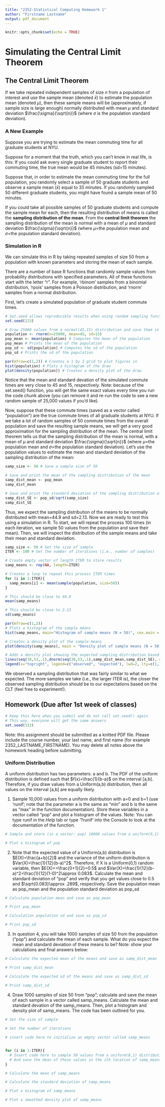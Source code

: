 ```yaml
---
title: "2352-Statistical Computing Homework 1"
author: "Firstname Lastname"
output: pdf_document
---
```


```r
knitr::opts_chunk$set(echo = TRUE)
```

# Simulating the Central Limit Theorem

## The Central Limit Theorem
If we take repeated independent samples of size $n$ from a population of interest and use the sample mean (denoted $\bar{x}$) to estimate the population mean (denoted $\mu$), then these sample means will be (approximately, if sample size is large enough) normally distributed with mean $\mu$ and standard deviation $\frac{\sigma}{\sqrt{n}}$ (where $\sigma$ is the population standard deviation).     

### A New Example  
Suppose you are trying to estimate the mean commuting time for all graduate students at NYU. 

Suppose for a moment that the truth, which you can't know in real life, is this: If you could ask every single graduate student to report their commuting time, the true mean would be 45 minutes (sd=15 minutes). 

Suppose that, in order to estimate the mean commuting time for the full population, you randomly select a sample of 50 graduate students and observe a sample mean ($\bar{x}$) equal to 35 minutes. If you randomly sampled 50 different graduate students, you might have found a sample mean of 50 minutes. 

If you could take all possible samples of 50 graduate students and compute the sample mean for each, then the resulting distribution of means is called the **sampling distribution of the mean**. From the **central limit theorem** the sampling distribution of the mean is normal with a mean of $\mu$ and standard deviation $\frac{\sigma}{\sqrt{n}}$ (where $\mu$=the population mean and $\sigma$=the population standard deviation). 


### Simulation in R
We can simulate this in R by taking repeated samples of size 50 from a population with known parameters and storing the mean of each sample. 

There are a number of base R functions that randomly sample values from probability distributions with specified parameters. All of these functions start with the letter "r". For example, 'rbinom' samples from a binomial distribution, 'rpois' samples from a Poisson distribution, and 'rnorm' samples from a normal distribution.     

First, let's create a simulated population of graduate student commute times.   
```r
# Set.seed allows reproducible results when using random sampling functions 
set.seed(123)

# Draw 25000 values from a normal(45,15) distribution and save them in a vector: population
population <- rnorm(n=25000, mean=45, sd=15) 
pop_mean <- mean(population) # Computes the mean of the population
pop_mean # Prints the mean of the population
pop_sd <- sd(population) # Computes the sd of the population
pop_sd # Prints the sd of the population

par(mfrow=c(1,2)) # Creates a 1 by 2 grid to plot figures in 
hist(population) # Plots a histogram of the draw
plot(density(population)) # Creates a density plot of the draw
```
      
Notice that the mean and standard devation of the simulated commute times are very close to 45 and 15, respectively. Note: because of the set.seed() function, you will get the same exact values every time you run the code chunk above (you can remove it and re-run the code to see a new random sample of 25,000 values if you'd like).   

Now, suppose that these commute times (saved as a vector called "population") are the true commute times of all graduate students at NYU. If we take a lot of random samples of 50 commute times from the overall population and save the resulting sample means, we will get a very good approximation for the sampling distribution of the mean. The central limit theorem tells us that the sampling distribution of the mean is normal, with a mean of $\mu$ and standard deviation $\frac{\sigma}{\sqrt{n}}$ (where $\mu$=the population mean and $\sigma$=the population standard deviation). Let's use the population values to estimate the mean and standard deviation of the sampling distribution of the mean:   

```r
samp_size <- 50 # Save a sample size of 50

# Save and print the mean of the sampling distribution of the mean
samp_dist_mean <- pop_mean
samp_dist_mean

# Save and print the standard deviation of the sampling distribution of the mean
samp_dist_SE <- pop_sd/sqrt(samp_size)
samp_dist_SE
```


Thus, we expect the sampling distribution of the means to be normally distributed with mean=44.9 and sd=2.13. Now we are ready to test this using a simulation in R. To start, we will repeat the process 100 times (in each iteration, we sample 50 values from the population and save their mean). Then, we will inspect the distribution of the sample means and take their mean and standard deviation.   

```r
samp_size <- 50 # Set the size of sample
ITER <- 100 # Set the number of iterations (i.e., number of samples)

# Create empty vector of length ITER to store results 
samp_means <- rep(NA, length=ITER)

# Creates a loop to repeat this process ITER times
for (i in 1:ITER){
  samp_means[i] <- mean(sample(population, size=50))
}

# This should be close to 44.9
mean(samp_means)

# This should be close to 2.13
sd(samp_means)

par(mfrow=c(1,2))
# Plots a histogram of the sample means
hist(samp_means, main="Histogram of sample means (N = 50)", cex.main = 0.8)

# Creates a density plot of the sample means 
plot(density(samp_means), main = "Density plot of sample means (N = 50)", cex.main = 0.8)

# Adds a density plot showing the expected sampling distribution based on CLT
lines(seq(38,53,.1),dnorm(seq(38,53,.1),samp_dist_mean,samp_dist_SE), col=2)
legend(x="topright", legend=c("observed", "expected"), lwd=2, lty=c(1,1),col=c(1,2), cex= 0.6) 
```
    
We observed a sampling distribution that was fairly similar to what we expected. The more samples we take (i.e., the larger ITER is), the closer the observed sampling distribution should be to our expectations based on the CLT (feel free to experiment!). 

## Homework (Due after 1st week of classes)  
```r
# Keep this here when you submit and do not call set.seed() again 
# This way, everyone will get the same answers
set.seed(333)
```
  

Note: this assignment should be submitted as a knitted PDF file. Please include the course number, your last name, and first name (for example 2352_LASTNAME_FIRSTNAME). You may delete all notes above the homework heading before submitting. 

### Uniform Distribution
A uniform distribution has two parameters: a and b. The PDF of the uniform distribution is defined such that $f(x)=\frac{1}{b-a}$ on the interval [a,b]. Therefore, if you draw values from a Uniform(a,b) distribution, then all values on the interval [a,b] are equally likely.   

1. Sample 10,000 values from a uniform distribution with a=0 and b=1 (use 'runif'; note that the parameter a is the same as "min" and b is the same as "max" in the function documentation). Store these variables in a vector called "pop" and plot a histogram of the values. Note: You can type runif in the *Help* tab or type '?runif' into the Console to look at the documentation of the function.
```r
# Sample and store (in a vector: pop) 10000 values from a uniform(0,1) distribution

# Plot a histogram of pop

```
   
2. Note that the expected value of a Uniform(a,b) distribution is $E(X)=\frac{a+b}{2}$ and the variance of the uniform distribution is $Var(X)=\frac{1}{12}(b-a)^2$. Therefore, if X is a Uniform(0,1) random variable, then $E(X)==\frac{0+1}{2}=0.5$ and $Var(X)=\frac{1}{12}(b-a)^2=\frac{1}{12}(1-0)^2\approx 0.083$. Calculate the mean and standard deviation of "pop" and verify that you get values close to $0.5$ and $\sqrt{0.083}\approx .289$, respectively. Save the population mean as pop_mean and the population standard deviation as pop_sd    
```r
# Calculate population mean and save as pop_mean

# Print pop_mean  

# Calculation population sd and save as pop_sd

# Print pop_sd

```  
    
3. In question 4, you will take 1000 samples of size 50 from the population ("pop") and calculate the mean of each sample. What do you expect the mean and standard deviation of these means to be? Note: show your calculations and final answers below:  
```r
# Calculate the expected mean of the means and save as samp_dist_mean

# Print samp_dist_mean  

# Calculate the expected sd of the means and save as samp_dist_sd

# Print samp_dist_sd  

```  

   
4. Draw 1000 samples of size 50 from "pop"; calculate and save the mean of each sample in a vector called samp_means. Calculate the mean and standard devation of the samp_means. Then, plot a histogram and density plot of samp_means. The code has been outlined for you.   
```r
# Set the size of sample 
 
# Set the number of iterations  

# insert code here to initialize an empty vector called samp_means


for (i in 1:ITER){
  # Insert code here to sample 50 values from a uniform(0,1) distribution
  # And save the mean of those values in the ith location of samp_means
}

# Calculate the mean of samp_means

# Calculate the standard deviation of samp_means

# Plot a histogram of samp_means

# Plot a smoothed density plot of samp_means  

```
   
  


